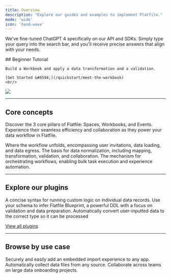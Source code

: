 ```yaml
---
title: Overview
description: "Explore our guides and examples to implement Flatfile."
mode: 'wide'
icon: 'hand-wave'
---
```


<Info>We've fine-tuned ChatGPT 4 specifically on our API and SDKs. Simply type your query into the search bar, and you'll receive precise answers that align with your needs.</Info>

<div className="grid sm:grid-cols-6 gap-x-4 flex" style={{alignItems: 'flex-end', marginBottom: '-3em'}}>
  <div className="col-span-3">
    ## Beginner Tutorial

    Build a Workbook and apply a data transformation and a validation.

    [Get Started &#8594;](/quickstart/meet-the-workbook)
    <br/>
  </div>
  <div className="hidden sm:block col-span-3">
    <img src="/images/homepage.png" className="m-0"/>
  </div>
</div>

***

## Core concepts

Discover the 3 core pillars of Flatfile: Spaces, Workbooks, and Events. Experience their seamless efficiency and collaboration as they power your data workflow in Flatfile.

<CardGroup cols={3}>
  <Card title="Spaces" href="./concepts/spaces" icon="circle-1" >
  Where the workflow unfolds, encompassing user invitations, data loading, and data egress.
  </Card>
  <Card title="Workbooks" href="./concepts/workbooks" icon="circle-2">
  The basis for data normalization, including mapping, transformation, validation, and collaboration.
  </Card>
  <Card title="Events" href="./concepts/events" icon="circle-3">
  The mechanism for orchestrating workflows, enabling bulk task execution and experience automation.
  </Card>
</CardGroup>

***

## Explore our plugins

<CardGroup cols={3}>
  <Card title="record-hook" href="plugins/transform/record-hook" icon="npm" >
  A concise syntax for running custom logic on individual data records.
  </Card>
  <Card title="json-schema" href="plugins/schemas/convert-json-schema" icon="clock">
  Use your schema to infer Flatfile Blueprint, a powerful DDL with a focus on validation and data preparation.
  </Card>
  <Card title="autocast" href="plugins/transform/autocast" icon="clock">
  Automatically convert user-inputted data to the correct type so it can be processed
  </Card>
</CardGroup>

[View all plugins](plugins)

***

## Browse by use case

<CardGroup cols={3}>
  <Card title="Embed in your app" icon="person-to-portal" href="/use-cases/embedding" >
    Securely and easily add an embedded import experience to any app.
  </Card>
  <Card title="Setup headless file feeds" icon="bolt-auto" href="/use-cases/headless" >
    Automatically collect data files from any source.
  </Card>
  <Card title="Run onboarding projects" icon="arrow-progress" href="/use-cases/collaborate">
    Collaborate across teams on large data onboarding projects.
  </Card>
</CardGroup>
